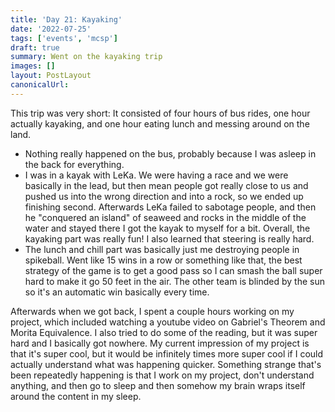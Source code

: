 ```yaml
---
title: 'Day 21: Kayaking'
date: '2022-07-25'
tags: ['events', 'mcsp']
draft: true
summary: Went on the kayaking trip
images: []
layout: PostLayout
canonicalUrl:
---
```


This trip was very short: It consisted of four hours of bus rides, one hour actually kayaking, and one hour eating lunch and messing around on the land.

- Nothing really happened on the bus, probably because I was asleep in the back for everything.
- I was in a kayak with LeKa. We were having a race and we were basically in the lead, but then mean people got really close to us and pushed us into the wrong direction and into a rock, so we ended up finishing second. Afterwards LeKa failed to sabotage people, and then he "conquered an island" of seaweed and rocks in the middle of the water and stayed there I got the kayak to myself for a bit. Overall, the kayaking part was really fun! I also learned that steering is really hard.
- The lunch and chill part was basically just me destroying people in spikeball. Went like 15 wins in a row or something like that, the best strategy of the game is to get a good pass so I can smash the ball super hard to make it go 50 feet in the air. The other team is blinded by the sun so it's an automatic win basically every time.

Afterwards when we got back, I spent a couple hours working on my project, which included watching a youtube video on Gabriel's Theorem and Morita Equivalence. I also tried to do some of the reading, but it was super hard and I basically got nowhere. My current impression of my project is that it's super cool, but it would be infinitely times more super cool if I could actually understand what was happening quicker. Something strange that's been repeatedly happening is that I work on my project, don't understand anything, and then go to sleep and then somehow my brain wraps itself around the content in my sleep.
